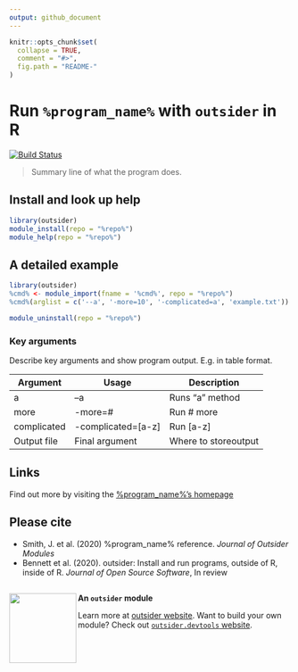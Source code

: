 ```yaml
---
output: github_document
---
```

<!--
The README should be used to describe the program. It acts like the homepage of
your module.

Edit README.Rmd not README.md. The .Rmd file can be knitted to parse real-code
examples and show their output in the .md file.

To knit, use devtools::build_readme() or outsider.devtools::build()

Edit the template to describe your program: how to install, import and run;
run exemplary, small demonstrations; present key arguments; provide links and
references to the program that the module wraps.

Learn more about markdown and Rmarkdown:
https://daringfireball.net/projects/markdown/syntax
https://rmarkdown.rstudio.com/
-->

```r
knitr::opts_chunk$set(
  collapse = TRUE,
  comment = "#>",
  fig.path = "README-"
)
```

# Run `%program_name%` with `outsider` in R
[![Build Status](https://travis-ci.org/%repo%.svg?branch=master)](https://travis-ci.org/%repo%)

> Summary line of what the program does.


<!-- Install information -->
## Install and look up help

```r
library(outsider)
module_install(repo = "%repo%")
module_help(repo = "%repo%")
```

<!-- Detailed examples -->
## A detailed example

<!-- Note: set eval=TRUE to run example and show output -->
```r
library(outsider)
%cmd% <- module_import(fname = '%cmd%', repo = "%repo%")
%cmd%(arglist = c('--a', '-more=10', '-complicated=a', 'example.txt'))
```

<!-- Remove module after running above example -->
```r
module_uninstall(repo = "%repo%")
```

### Key arguments

Describe key arguments and show program output. E.g. in table format.

|Argument|Usage|Description|
|--------|-----|-----------|
|a       |--a  |Runs "a" method|
|more    |-more=#  |Run # more|
|complicated|-complicated=[a-z]|Run [a-z]|
|Output file|Final argument|Where to storeoutput|

## Links

Find out more by visiting the [%program_name%'s homepage](www.external_program.org)

## Please cite

* Smith, J. et al. (2020) %program_name% reference. *Journal of Outsider
Modules*
* Bennett et al. (2020). outsider: Install and run programs, outside of R,
inside of R. *Journal of Open Source Software*, In review


<!-- Footer -->
---

<img align="left" width="120" height="125" src="https://raw.githubusercontent.com/AntonelliLab/outsider/master/logo.png">

**An `outsider` module**

Learn more at [outsider website](https://antonellilab.github.io/outsider/). Want to build your own module? Check out [`outsider.devtools` website](https://antonellilab.github.io/outsider.devtools/).
